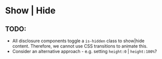 
# Show | Hide

## TODO:
- All disclosure components toggle a `is-hidden` class to show|hide content. Therefore, we cannot use CSS transitions to animate this.
- Consider an alternative approach - e.g. setting `height:0` | `height:100%`?

<Preview>
    <Story id="ui-components-disclosure-show-hide--show-hide" />
</Preview>

